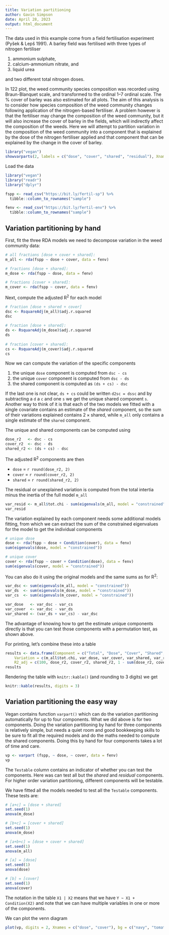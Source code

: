 ```yaml
---
title: Variation partitioning
author: Gavin Simpson
date: April 28, 2023
output: html_document
---
```


The data used in this example come from a field fertilisation experiment (Py&#353;ek & Lep&#353; 1991). A barley field was fertilised with three types of nitrogen fertiliser

1. ammonium sulphate,
2. calcium-ammonium nitrate, and
3. liquid urea

and two different total nitrogen doses.

In 122 plot, the weed community species composition was recorded using Braun-Blanquet scale, and transformed to the ordinal 1&ndash;7 ordinal scale. The % cover of barley was also estimated for all plots. The aim of this analysis is to consider how species composition of the weed community changes following application of the nitrogen-based fertiliser. A problem however is that the fertiliser may change the composition of the weed community, but it will also increase the cover of barley in the fields, which will indirectly affect the composition of the weeds. Here we will attempt to partition variation in the composition of the weed community into a component that is explained by the dose of the nitrogen fertiliser applied and that component that can be explained by the change in the cover of barley.

```r
library("vegan")
showvarparts(2, labels = c("dose", "cover", "shared", "residual"), Xnames = NULL)
```

Load the data

```r
library("vegan")
library("readr")
library("dplyr")

fspp <- read_csv("https://bit.ly/fertil-sp") %>%
  tibble::column_to_rownames("sample")

fenv <- read_csv("https://bit.ly/fertil-env") %>%
  tibble::column_to_rownames("sample")
```

## Variation partitioning by hand

First, fit the three RDA models we need to decompose variation in the weed community data:

```r
# all fractions [dose + cover + shared]:
m_all <- rda(fspp ~ dose + cover, data = fenv)
```

```r
# fractions [dose + shared]:
m_dose <- rda(fspp ~ dose, data = fenv)
```

```r
# fractions [cover + shared]:
m_cover <- rda(fspp ~ cover, data = fenv)
```

Next, compute the adjusted R^2^ for each model

```r
# fraction [dose + shared + cover]
dsc <- RsquareAdj(m_all)$adj.r.squared
dsc
 
# fraction [dose + shared]:
ds <- RsquareAdj(m_dose)$adj.r.squared
ds
 
# fraction [cover + shared]:
cs <- RsquareAdj(m_cover)$adj.r.squared
cs
```

Now we can compute the variation of the specific components

1. the unique `dose` component is computed from `dsc - cs`
2. the unique `cover` component is computed from `dsc - ds`
3. the shared component is computed as `(ds + cs) - dsc`

If the last one is not clear, `ds + cs` could be written `d2sc = dssc` and by subtracting a `d` a `c` and one `s` we get the unique shared component `s`. Another way to think of it is that each of the two models we fitted with a single covariate contains an estimate of the *shared* component, so the sum of their variations explained contains $2 \times \text{shared}$, while `m_all` only contains a single estimate of the `shared` component.

The unique and shared components can be computed using

```r
dose_r2   <- dsc - cs
cover_r2  <- dsc - ds
shared_r2 <- (ds + cs) - dsc
```

The adjusted R^2^ components are then

* `dose` = `r round(dose_r2, 2)`
* `cover` = `r round(cover_r2, 2)`
* `shared` = `r round(shared_r2, 2)`

The residual or unexplained variation is computed from the total intertia minus the inertia of the full model `m_all`

```r
var_resid <- m_all$tot.chi - sum(eigenvals(m_all, model = "constrained"))
var_resid
```

The variation explained by each component needs some additional models fitting, from which we can extract the sum of the constrained eigenvalues for the model to get the individual components

```r
# unique dose
dose <- rda(fspp ~ dose + Condition(cover), data = fenv)
sum(eigenvals(dose, model = "constrained"))

# unique cover
cover <- rda(fspp ~ cover + Condition(dose), data = fenv)
sum(eigenvals(cover, model = "constrained"))
```

You can also do it using the original models and the same sums as for R^2^:

```r
var_dsc <- sum(eigenvals(m_all, model = "constrained"))
var_ds  <- sum(eigenvals(m_dose, model = "constrained"))
var_cs  <- sum(eigenvals(m_cover, model = "constrained"))

var_dose   <- var_dsc - var_cs
var_cover  <- var_dsc - var_ds
var_shared <- (var_ds + var_cs) - var_dsc
```

The advantage of knowing how to get the estimate unique components directly is that you can test those components with a permutation test, as shown above.

For printing, let's combine these into a table

```r
results <- data.frame(Component = c("Total", "Dose", "Cover", "Shared", "Unexplained"),
    Variation = c(m_all$tot.chi, var_dose, var_cover, var_shared, var_resid),
    R2_adj = c(100, dose_r2, cover_r2, shared_r2, 1 - sum(dose_r2, cover_r2, shared_r2)))
results
```

Rendering the table with `knitr::kable()` (and rounding to 3 digits) we get

```r
knitr::kable(results, digits = 3)
```

## Variation partitioning the easy way

Vegan contains function `varpart()` which can do the variation partitioning automatically for up to four components. What we did above is for two components. Doing the variation partitioning by hand for three components is relatively simple, but needs a quiet room and good bookkeeping skills to be sure to fit all the required models and do the maths needed to compute the shared components. Doing this by hand for four components takes a lot of time and care.

```r
vp <- varpart (fspp, ~ dose, ~ cover, data = fenv)
vp
```

The `Testable` column contains an indicator of whether you can test the components. Here was can test all but the *shared* and *residual* components. For higher order variation partitioning, different components will be testable.

We have fitted all the models needed to test all the `Testable` components. These tests are:

```r
# [a+c] = [dose + shared]
set.seed(1)
anova(m_dose)

# [b+c] = [cover + shared]
set.seed(1)
anova(m_dose)

# [a+b+c] = [dose + cover + shared]
set.seed(1)
anova(m_all)

# [a] = [dose]
set.seed(1)
anova(dose)

# [b] = [cover]
set.seed(1)
anova(cover)
```

The notation in the table `X1 | X2` means that we have `Y ~ X1 + Condition(X2)` and note that we can have multiple variables in one or more of the components.

We can plot the venn diagram

```r
plot(vp, digits = 2, Xnames = c("dose", "cover"), bg = c("navy", "tomato"))
```
